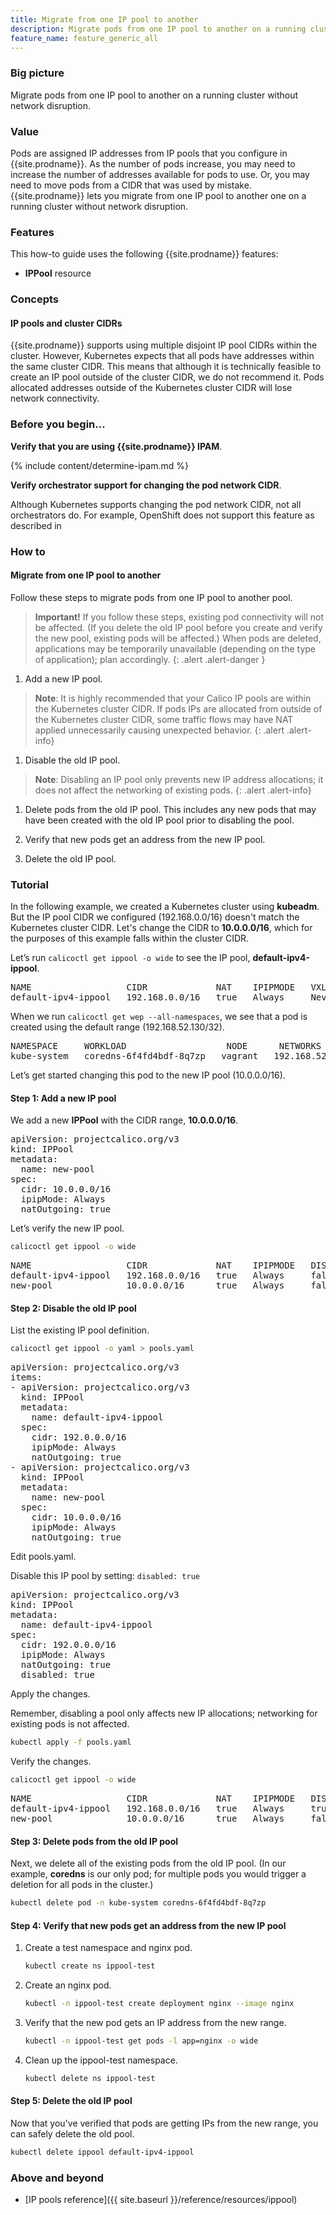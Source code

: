 ```yaml
---
title: Migrate from one IP pool to another
description: Migrate pods from one IP pool to another on a running cluster without network disruption.
feature_name: feature_generic_all
---
```


### Big picture

Migrate pods from one IP pool to another on a running cluster without network disruption.

### Value

Pods are assigned IP addresses from IP pools that you configure in {{site.prodname}}. As the number of pods increase, you may need to increase the number of addresses available for pods to use. Or, you may need to move pods from a CIDR that was used by mistake. {{site.prodname}} lets you migrate from one IP pool to another one on a running cluster without network disruption.

### Features

This how-to guide uses the following {{site.prodname}} features:

- **IPPool** resource

### Concepts

#### IP pools and cluster CIDRs

{{site.prodname}} supports using multiple disjoint IP pool CIDRs within the cluster. However, Kubernetes expects that all pods have addresses within the same cluster CIDR. This means that although it is technically feasible to create an IP pool outside of the cluster CIDR, we do not recommend it. Pods allocated addresses outside of the Kubernetes cluster CIDR will lose network connectivity.

### Before you begin...

**Verify that you are using {{site.prodname}} IPAM**.

{% include content/determine-ipam.md %}

**Verify orchestrator support for changing the pod network CIDR**.

Although Kubernetes supports changing the pod network CIDR, not all orchestrators do. For example, OpenShift does not support this feature as described in

### How to

#### Migrate from one IP pool to another

Follow these steps to migrate pods from one IP pool to another pool.

> **Important!** If you follow these steps, existing pod connectivity will not be affected. (If you delete the old IP pool before you create and verify the new pool, existing pods will be affected.) When pods are deleted, applications may be temporarily unavailable (depending on the type of application); plan accordingly.
{: .alert .alert-danger }

1. Add a new IP pool.

> **Note**: It is highly recommended that your Calico IP pools are within the Kubernetes cluster CIDR. If pods IPs are allocated
> from outside of the Kubernetes cluster CIDR, some traffic flows may have NAT applied unnecessarily causing unexpected behavior.
{: .alert .alert-info}

1. Disable the old IP pool.

> **Note**: Disabling an IP pool only prevents new IP address allocations; it does not affect the networking of existing pods.
{: .alert .alert-info}

1. Delete pods from the old IP pool. This includes any new pods that may have been created with the old IP pool prior to disabling the pool.

1. Verify that new pods get an address from the new IP pool.

1. Delete the old IP pool.

### Tutorial

In the following example, we created a Kubernetes cluster using **kubeadm**. But the IP pool CIDR we configured (192.168.0.0/16) doesn't match the
Kubernetes cluster CIDR. Let's change the CIDR to **10.0.0.0/16**, which for the purposes of this example falls within the cluster CIDR.

Let’s run `calicoctl get ippool -o wide` to see the IP pool, **default-ipv4-ippool**.

<pre>
NAME                  CIDR             NAT    IPIPMODE   VXLANMODE   DISABLED
default-ipv4-ippool   192.168.0.0/16   true   Always     Never       false
</pre>

When we run `calicoctl get wep --all-namespaces`, we see that a pod is created using the default range (192.168.52.130/32).

<pre>
NAMESPACE     WORKLOAD                   NODE      NETWORKS            INTERFACE
kube-system   coredns-6f4fd4bdf-8q7zp   vagrant   192.168.52.130/32   cali800a63073ed
</pre>

Let’s get started changing this pod to the new IP pool (10.0.0.0/16).

#### Step 1: Add a new IP pool

We add a new **IPPool** with the CIDR range, **10.0.0.0/16**.

<pre>
apiVersion: projectcalico.org/v3
kind: IPPool
metadata:
  name: new-pool
spec:
  cidr: 10.0.0.0/16
  ipipMode: Always
  natOutgoing: true
</pre>

Let’s verify the new IP pool.

```bash
calicoctl get ippool -o wide

```
<pre>
NAME                  CIDR             NAT    IPIPMODE   DISABLED
default-ipv4-ippool   192.168.0.0/16   true   Always     false
new-pool              10.0.0.0/16      true   Always     false
</pre>

#### Step 2: Disable the old IP pool

List the existing IP pool definition.

```bash
calicoctl get ippool -o yaml > pools.yaml

```

<pre>
apiVersion: projectcalico.org/v3
items:
- apiVersion: projectcalico.org/v3
  kind: IPPool
  metadata:
    name: default-ipv4-ippool
  spec:
    cidr: 192.0.0.0/16
    ipipMode: Always
    natOutgoing: true
- apiVersion: projectcalico.org/v3
  kind: IPPool
  metadata:
    name: new-pool
  spec:
    cidr: 10.0.0.0/16
    ipipMode: Always
    natOutgoing: true
</pre>

Edit pools.yaml.

Disable this IP pool by setting: `disabled: true`

<pre>
apiVersion: projectcalico.org/v3
kind: IPPool
metadata:
  name: default-ipv4-ippool
spec:
  cidr: 192.0.0.0/16
  ipipMode: Always
  natOutgoing: true
  disabled: true
</pre>

Apply the changes.

Remember, disabling a pool only affects new IP allocations; networking for existing pods is not affected.

```bash
kubectl apply -f pools.yaml
```

Verify the changes.

```bash
calicoctl get ippool -o wide
```

<pre>
NAME                  CIDR             NAT    IPIPMODE   DISABLED
default-ipv4-ippool   192.168.0.0/16   true   Always     true
new-pool              10.0.0.0/16      true   Always     false
</pre>

#### Step 3: Delete pods from the old IP pool

Next, we delete all of the existing pods from the old IP pool. (In our example, **coredns** is our only pod; for multiple pods you would trigger a deletion for all pods in the cluster.)

```bash
kubectl delete pod -n kube-system coredns-6f4fd4bdf-8q7zp
```

#### Step 4: Verify that new pods get an address from the new IP pool

1. Create a test namespace and nginx pod.

   ```bash
   kubectl create ns ippool-test
   ```

1. Create an nginx pod.
 
   ```bash
   kubectl -n ippool-test create deployment nginx --image nginx
   ```

1. Verify that the new pod gets an IP address from the new range.
   
   ```bash
   kubectl -n ippool-test get pods -l app=nginx -o wide
   ```

1. Clean up the ippool-test namespace. 

   ```bash
   kubectl delete ns ippool-test
   ```

#### Step 5: Delete the old IP pool

Now that you've verified that pods are getting IPs from the new range, you can safely delete the old pool.

```bash
kubectl delete ippool default-ipv4-ippool
```

### Above and beyond

- [IP pools reference]({{ site.baseurl }}/reference/resources/ippool)
